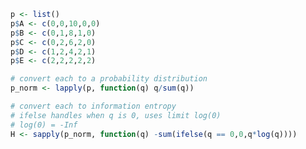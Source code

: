 ```r
p <- list()
p$A <- c(0,0,10,0,0)
p$B <- c(0,1,8,1,0)
p$C <- c(0,2,6,2,0)
p$D <- c(1,2,4,2,1)
p$E <- c(2,2,2,2,2)
```

```r
# convert each to a probability distribution
p_norm <- lapply(p, function(q) q/sum(q))
```

```r
# convert each to information entropy
# ifelse handles when q is 0, uses limit log(0)
# log(0) = -Inf
H <- sapply(p_norm, function(q) -sum(ifelse(q == 0,0,q*log(q))))
```
\
